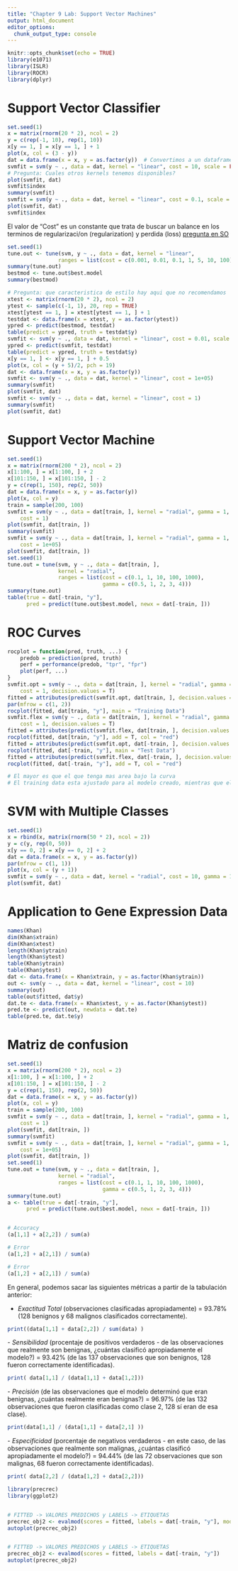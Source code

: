 ```yaml
---
title: "Chapter 9 Lab: Support Vector Machines"
output: html_document
editor_options: 
  chunk_output_type: console
---
```


```r
knitr::opts_chunk$set(echo = TRUE)
library(e1071)
library(ISLR)
library(ROCR)
library(dplyr)
```
# Support Vector Classifier

```r
set.seed(1)
x = matrix(rnorm(20 * 2), ncol = 2)
y = c(rep(-1, 10), rep(1, 10))
x[y == 1, ] = x[y == 1, ] + 1
plot(x, col = (3 - y))
dat = data.frame(x = x, y = as.factor(y))  # Convertimos a un dataframe y convertimos la y como factor (porque ocupamos un flag - Class)
svmfit = svm(y ~ ., data = dat, kernel = "linear", cost = 10, scale = FALSE)
# Pregunta: Cuales otros kernels tenemos disponibles?
plot(svmfit, dat)
svmfit$index
summary(svmfit)
svmfit = svm(y ~ ., data = dat, kernel = "linear", cost = 0.1, scale = FALSE)
plot(svmfit, dat)
svmfit$index
```

El valor de "Cost" es un constante que trata de buscar un balance en los terminos de regularizaci/on (regularization) y perdida (loss) [pregunta en SO](https://stats.stackexchange.com/questions/185994/the-cost-parameter-for-support-vector-machines)

```r
set.seed(1)
tune.out <- tune(svm, y ~ ., data = dat, kernel = "linear",
                ranges = list(cost = c(0.001, 0.01, 0.1, 1, 5, 10, 100)))
summary(tune.out)
bestmod <- tune.out$best.model
summary(bestmod)

# Pregunta: que caracteristica de estilo hay aqui que no recomendamos
xtest <- matrix(rnorm(20 * 2), ncol = 2)
ytest <- sample(c(-1, 1), 20, rep = TRUE)
xtest[ytest == 1, ] = xtest[ytest == 1, ] + 1
testdat <- data.frame(x = xtest, y = as.factor(ytest))
ypred <- predict(bestmod, testdat)
table(predict = ypred, truth = testdat$y)
svmfit <- svm(y ~ ., data = dat, kernel = "linear", cost = 0.01, scale = FALSE)
ypred <- predict(svmfit, testdat)
table(predict = ypred, truth = testdat$y)
x[y == 1, ] <- x[y == 1, ] + 0.5
plot(x, col = (y + 5)/2, pch = 19)
dat <- data.frame(x = x, y = as.factor(y))
svmfit <- svm(y ~ ., data = dat, kernel = "linear", cost = 1e+05)
summary(svmfit)
plot(svmfit, dat)
svmfit <- svm(y ~ ., data = dat, kernel = "linear", cost = 1)
summary(svmfit)
plot(svmfit, dat)
```

# Support Vector Machine

```r
set.seed(1)
x = matrix(rnorm(200 * 2), ncol = 2)
x[1:100, ] = x[1:100, ] + 2
x[101:150, ] = x[101:150, ] - 2
y = c(rep(1, 150), rep(2, 50))
dat = data.frame(x = x, y = as.factor(y))
plot(x, col = y)
train = sample(200, 100)
svmfit = svm(y ~ ., data = dat[train, ], kernel = "radial", gamma = 1, 
    cost = 1)
plot(svmfit, dat[train, ])
summary(svmfit)
svmfit = svm(y ~ ., data = dat[train, ], kernel = "radial", gamma = 1, 
    cost = 1e+05)
plot(svmfit, dat[train, ])
set.seed(1)
tune.out = tune(svm, y ~ ., data = dat[train, ],
                kernel = "radial",
                ranges = list(cost = c(0.1, 1, 10, 100, 1000), 
                              gamma = c(0.5, 1, 2, 3, 4)))
summary(tune.out)
table(true = dat[-train, "y"], 
      pred = predict(tune.out$best.model, newx = dat[-train, ]))
```

# ROC Curves

```r
rocplot = function(pred, truth, ...) {
    predob = prediction(pred, truth)
    perf = performance(predob, "tpr", "fpr")
    plot(perf, ...)
}
svmfit.opt = svm(y ~ ., data = dat[train, ], kernel = "radial", gamma = 2, 
    cost = 1, decision.values = T)
fitted = attributes(predict(svmfit.opt, dat[train, ], decision.values = TRUE))$decision.values
par(mfrow = c(1, 2))
rocplot(fitted, dat[train, "y"], main = "Training Data")
svmfit.flex = svm(y ~ ., data = dat[train, ], kernel = "radial", gamma = 50, 
    cost = 1, decision.values = T)
fitted = attributes(predict(svmfit.flex, dat[train, ], decision.values = T))$decision.values
rocplot(fitted, dat[train, "y"], add = T, col = "red")
fitted = attributes(predict(svmfit.opt, dat[-train, ], decision.values = T))$decision.values
rocplot(fitted, dat[-train, "y"], main = "Test Data")
fitted = attributes(predict(svmfit.flex, dat[-train, ], decision.values = T))$decision.values
rocplot(fitted, dat[-train, "y"], add = T, col = "red")

# El mayor es que el que tenga mas area bajo la curva
# El training data esta ajustado para al modelo creado, mientras que el test no esta generalizado
```

# SVM with Multiple Classes

```r
set.seed(1)
x = rbind(x, matrix(rnorm(50 * 2), ncol = 2))
y = c(y, rep(0, 50))
x[y == 0, 2] = x[y == 0, 2] + 2
dat = data.frame(x = x, y = as.factor(y))
par(mfrow = c(1, 1))
plot(x, col = (y + 1))
svmfit = svm(y ~ ., data = dat, kernel = "radial", cost = 10, gamma = 1)
plot(svmfit, dat)
```

# Application to Gene Expression Data
```r
names(Khan)
dim(Khan$xtrain)
dim(Khan$xtest)
length(Khan$ytrain)
length(Khan$ytest)
table(Khan$ytrain)
table(Khan$ytest)
dat <- data.frame(x = Khan$xtrain, y = as.factor(Khan$ytrain))
out <- svm(y ~ ., data = dat, kernel = "linear", cost = 10)
summary(out)
table(out$fitted, dat$y)
dat.te <- data.frame(x = Khan$xtest, y = as.factor(Khan$ytest))
pred.te <- predict(out, newdata = dat.te)
table(pred.te, dat.te$y)
```


# Matriz de confusion

```r

set.seed(1)
x = matrix(rnorm(200 * 2), ncol = 2)
x[1:100, ] = x[1:100, ] + 2
x[101:150, ] = x[101:150, ] - 2
y = c(rep(1, 150), rep(2, 50))
dat = data.frame(x = x, y = as.factor(y))
plot(x, col = y)
train = sample(200, 100)
svmfit = svm(y ~ ., data = dat[train, ], kernel = "radial", gamma = 1, 
    cost = 1)
plot(svmfit, dat[train, ])
summary(svmfit)
svmfit = svm(y ~ ., data = dat[train, ], kernel = "radial", gamma = 1, 
    cost = 1e+05)
plot(svmfit, dat[train, ])
set.seed(1)
tune.out = tune(svm, y ~ ., data = dat[train, ],
                kernel = "radial",
                ranges = list(cost = c(0.1, 1, 10, 100, 1000), 
                              gamma = c(0.5, 1, 2, 3, 4)))
summary(tune.out)
a <- table(true = dat[-train, "y"], 
      pred = predict(tune.out$best.model, newx = dat[-train, ]))


# Accuracy
(a[1,1] + a[2,2]) / sum(a)

# Error
(a[1,2] + a[2,1]) / sum(a)

# Error
(a[1,2] + a[2,1]) / sum(a)


```




En general, podemos sacar las siguientes métricas a partir de la tabulación anterior:

\begin{equation}Exactitud=\frac{VP+VN}{Total}\end{equation}

- *Exactitud Total* (observaciones clasificadas apropiadamente) = 93.78% (128 benignos y 68 malignos clasificados correctamente).


```r
print((data[1,1] + data[2,2]) / sum(data) )
```

\begin{equation}\text{Sensibilidad}=\frac{VP}{\text{Total Positivos}}\end{equation}
- *Sensibilidad* (procentaje de positivos verdaderos - de las observaciones que realmente son benignas, ¿cuántas clasificó apropiadamente el modelo?) = 93.42% (de las 137 observaciones que son benignos, 128 fueron correctamente identificadas).

```r
print( data[1,1] / (data[1,1] + data[1,2]))
```

\begin{equation}\text{Precisión}=\frac{VP}{\text{Total clasificados positivos}}\end{equation}
- *Precisión* (de las observaciones que el modelo determinó que eran benignas, ¿cuántas realmente eran benignas?) = 96.97% (de las 132 observaciones que fueron clasificadas como clase 2, 128 sí eran de esa clase).

```r
print(data[1,1] / (data[1,1] + data[2,1] ))
```

\begin{equation}\text{Especificidad}=\frac{VN}{\text{Total Negativos}}\end{equation}
- *Especificidad* (porcentaje de negativos verdaderos - en este caso, de las observaciones que realmente son malignas, ¿cuántas clasificó apropiadamente el modelo?) = 94.44% (de las 72 observaciones que son malignas, 68 fueron correctamente identificadas).

```r
print( data[2,2] / (data[1,2] + data[2,2]))
```



```r
library(precrec)
library(ggplot2)


# FITTED -> VALORES PREDICHOS y LABELS -> ETIQUETAS
precrec_obj2 <- evalmod(scores = fitted, labels = dat[-train, "y"], mode = "basic")
autoplot(precrec_obj2)   


# FITTED -> VALORES PREDICHOS y LABELS -> ETIQUETAS
precrec_obj2 <- evalmod(scores = fitted, labels = dat[-train, "y"])
autoplot(precrec_obj2)   

```




